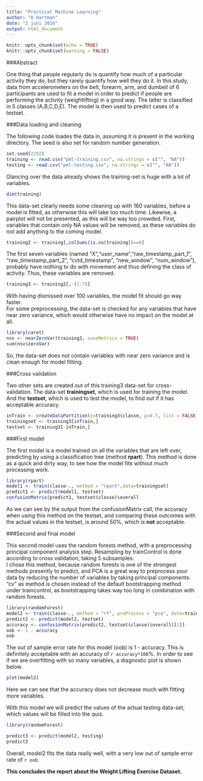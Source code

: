 ```yaml
---
title: "Practical Machine Learning"
author: "R Hartman"
date: "2 juni 2016"
output: html_document
---
```


```r
knitr::opts_chunk$set(echo = TRUE)
knitr::opts_chunk$set(warning = FALSE)

```
###Abstract

One thing that people regularly do is quantify how much of a particular activity they do, but they rarely quantify how well they do it. In this study, data from accelerometers on the belt, forearm, arm, and dumbell of 6 participants are used to fit a model in order to predict if people are performing the activity (weightlifting) in a good way. The latter is classified in 5 classes (A,B,C,D,E). The model is then used to predict cases of a testset.

###Data loading and cleaning

The following code loades the data in, assuming it is present in the working directory. The seed is also set for random number generation. 
```r
set.seed(2292)
training <- read.csv("pml-training.csv", na.strings = c("", "NA"))
testing <- read.csv("pml-testing.csv", na.strings = c("", "NA"))
```  
  
Glancing over the data already shows the training-set is huge with a lot of variables.
```r
dim(training)
```  

This data-set clearly needs some cleaning up with 160 variables, before a model is fitted, as otherwise this will take too much time. Likewise, a pairplot will not be presented, as this will be way too crowded.
First, variables that contain only NA values will be removed, as these variables do not add anything to the coming model.
```r
training2 <- training[,colSums(is.na(training))==0]
```  
  
The first seven variables (named "X","user_name","raw_timestamp_part_1", "raw_timestamp_part_2", "cvtd_timestamp", "new_window", "num_window"), probably have nothing to do with movement and thus defining the class of activity. Thus, these variables are removed. 
```r
training3 <- training2[,-(1:7)]
```  
  
With having dismissed over 100 variables, the model fit should go way faster.  
For some preprocessing, the data-set is checked for any variables that have near zero variance, which would otherwise have no impact on the model at all.
```r
library(caret)
nsv <- nearZeroVar(training3, saveMetrics = TRUE)
sum(nsv$zeroVar)
```
So, the data-set does not contain variables with near zero variance and is clean enough for model fitting.  

###Cross validation

Two other sets are created out of this training3 data-set for cross-validation. The data-set **trainingset**, which is used for training the model. And the **testset**, which is used to test the model, to find out if it has acceptable accuracy.
```r
inTrain <- createDataPartition(y=training3$classe, p=0.7, list = FALSE)
trainingset <- training3[inTrain,]
testset <- training3[-inTrain,]
```  
  
###First model

The first model is a model trained on all the variables that are left over, predicting by using a classification tree (method **rpart**). This method is done as a quick and dirty way, to see how the model fits without much processing work.
```r
library(rpart)
model1 <- train(classe~., method = "rpart",data=trainingset)
predict1 <- predict(model1, testset)
confusionMatrix(predict1, testset$classe)$overall
```  
  
As we can see by the output from the confusionMatrix call, the accuracy when using this method on the testset, and comparing these outcomes with the actual values in the testset, is around 50%, which is **not** acceptable.

###Second and final model  

This second model uses the random forests method, with a preprocessing principal component analysis step. Resampling by trainControl is done according to cross validation, taking 5 subsamples.  
I chose this method, because random forests is one of the strongest methods presently to predict, and PCA is a great way to preprocess your data by reducing the number of variables by taking principal components. "cv" as method is chosen instead of the default bootstrapping method under traincontrol, as bootstrapping takes way too long in combination with random forests. 

```r
library(randomForest)
model2 <- train(classe~., method = "rf", preProcess = "pca", data=trainingset, trControl = trainControl(method = "cv", number = 5))
predict2 <- predict(model2, testset)
accuracy <- confusionMatrix(predict2, testset$classe)$overall[[1]]
oob <- 1 - accuracy
oob
```
The out of sample error rate for this model (oob) is 1 - accuracy.
This is definitely acceptable with an accuracy of `r accuracy*100`%.
In order to see if we are overfitting with so many variables, a diagnostic plot is shown below.
```r
plot(model2)
```  

Here we can see that the accuracy does not decrease much with fitting more variables.  

With this model we will predict the values of the actual testing data-set, which values will be filled into the quiz. 
```r
library(randomForest)
```
```r
predict3 <- predict(model2, testing)
predict3
```
  
Overall, model2 fits the data really well, with a very low out of sample error rate of `r oob`.  

**This concludes the report about the Weight Lifting Exercise Dataset.**